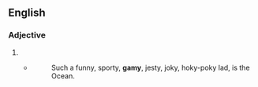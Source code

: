 {{also|-gamy}}

==English==

===Adjective===
{{en-adj}}

# {{alternative spelling of|en|gamey}}
#* {{RQ:Melville Moby-Dick|119}}
#*: Such a funny, sporty, '''gamy''', jesty, joky, hoky-poky lad, is the Ocean.
